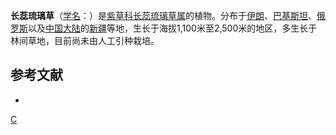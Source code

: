 {{Speciesbox 
| taxon =  Solenanthus circinnatus
| authority =  Ledeb.
}}

'''长蕊琉璃草'''（[[学名|学名]]：{{lang|la|''Solenanthus circinnatus''}}）是[[紫草科|紫草科]][[长蕊琉璃草属|长蕊琉璃草属]]的植物。分布于[[伊朗|伊朗]]、[[巴基斯坦|巴基斯坦]]、[[俄罗斯|俄罗斯]]以及[[中国大陆|中国大陆]]的[[新疆|新疆]]等地，生长于海拔1,100米至2,500米的地区，多生长于林间草地，目前尚未由人工引种栽培。

== 参考文献 ==
<div class="references-small">
* {{cite web| url =http://www.bioinfo.cn/db05/KmzwSpecies.php?action=view&id=2155| title =长蕊琉璃草| work =《中国高等植物数据库全库》| publisher =中国科学院微生物研究所| author =昆明植物研究所| accessdate =2009-02-23| deadurl =yes| archiveurl =https://web.archive.org/web/20160305040107/http://www.bioinfo.cn/db05/KmzwSpecies.php?action=view&id=2155| archivedate =2016-03-05}}
</div>
{{Taxonbar|from=Q15225868}}

[[Category:长蕊琉璃草属|C]]
